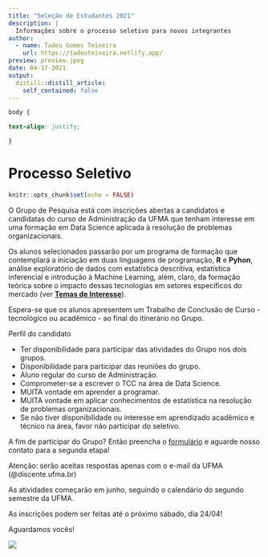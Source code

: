 ```yaml
---
title: "Seleção de Estudantes 2021"
description: |
  Informações sobre o processo seletivo para novos integrantes
author:
  - name: Tadeu Gomes Teixeira
    url: https://tadeuteixeira.netlify.app/
preview: preview.jpeg
date: 04-17-2021
output:
  distill::distill_article:
    self_contained: false
---
```


```css

body {

text-align: justify;

}
```

# Processo Seletivo

```r
knitr::opts_chunk$set(echo = FALSE)
```

O Grupo de Pesquisa está com inscrições abertas a candidatos e candidatas do curso de Administração da UFMA que tenham interesse em uma formação em Data Science aplicada à resolução de problemas organizacionais.

Os alunos selecionados passarão por um programa de formação que contemplará a iniciação em duas linguagens de programação, **R** e **Pyhon**, análise exploratório de dados com estatística descritiva, estatística inferencial e introdução à Machine Learning, além, claro, da formação teórica sobre o impacto dessas tecnologias em setores específicos do mercado (ver [**Temas de Interesse**](http://gppdeo.org/temas.html)).

Espera-se que os alunos apresentem um Trabalho de Conclusão de Curso - tecnológico ou acadêmico - ao final do itinerário no Grupo.

Perfil do candidato

-   Ter disponibilidade para participar das atividades do Grupo nos dois grupos.
-   Disponibilidade para participar das reuniões do grupo.
-   Aluno regular do curso de Administração.
-   Comprometer-se a escrever o TCC na área de Data Science.
-   MUITA vontade em aprender a programar.
-   MUITA vontade em aplicar conhecimentos de estatística na resolução de problemas organizacionais.
-   Se não tiver disponibilidade ou interesse em aprendizado acadêmico e técnico na área, favor não participar do seletivo.

A fim de participar do Grupo? Então preencha o [formulário](https://docs.google.com/forms/d/e/1FAIpQLSdq410ZE7qPopra2yVcX3pUXmZaovxpswbIVhTodfglt-mOpw/viewform) e aguarde nosso contato para a segunda etapa!

Atenção: serão aceitas respostas apenas com o e-mail da UFMA (@discente.ufma.br)

As atividades começarão em junho, seguindo o calendário do segundo semestre da UFMA.

As inscrições podem ser feitas até o próximo sábado, dia 24/04!

Aguardamos vocês!

![](https://media.giphy.com/media/bn7hlyp0Cmcg0/giphy.gif)
